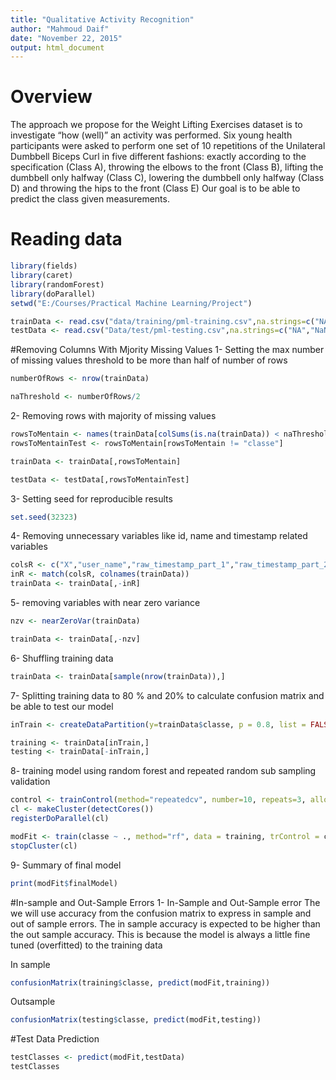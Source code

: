 ```yaml
---
title: "Qualitative Activity Recognition"
author: "Mahmoud Daif"
date: "November 22, 2015"
output: html_document
---
```


# Overview
The approach we propose for the Weight Lifting Exercises dataset is to investigate "how (well)" an activity was performed.
Six young health participants were asked to perform one set of 10 repetitions of the Unilateral Dumbbell Biceps Curl in five different fashions: exactly according to the specification (Class A), throwing the elbows to the front (Class B), lifting the dumbbell only halfway (Class C), lowering the dumbbell only halfway (Class D) and throwing the hips to the front (Class E)
Our goal is to be able to predict the class given measurements.

# Reading data
```r
library(fields)
library(caret)
library(randomForest)
library(doParallel)
setwd("E:/Courses/Practical Machine Learning/Project")
```

```r
trainData <- read.csv("data/training/pml-training.csv",na.strings=c("NA","NaN", " ",""))
testData <- read.csv("Data/test/pml-testing.csv",na.strings=c("NA","NaN", " ",""))

```

#Removing Columns With Mjority Missing Values
1- Setting the max number of missing values threshold to be more than half of number of rows
```r
numberOfRows <- nrow(trainData)

naThreshold <- numberOfRows/2
```

2- Removing rows with majority of missing values
```r
rowsToMentain <- names(trainData[colSums(is.na(trainData)) < naThreshold])
rowsToMentainTest <- rowsToMentain[rowsToMentain != "classe"]

trainData <- trainData[,rowsToMentain]

testData <- testData[,rowsToMentainTest]

```

3- Setting seed for reproducible results
```r
set.seed(32323)
```

4- Removing unnecessary variables like id, name and timestamp related variables

```r
colsR <- c("X","user_name","raw_timestamp_part_1","raw_timestamp_part_2", "cvtd_timestamp")
inR <- match(colsR, colnames(trainData))
trainData <- trainData[,-inR]

```

5- removing variables with near zero variance
```r
nzv <- nearZeroVar(trainData)

trainData <- trainData[,-nzv]
```

6- Shuffling training data
```r
trainData <- trainData[sample(nrow(trainData)),]

```

7- Splitting training data to 80 % and 20% to calculate confusion matrix and be able to test our model
```r
inTrain <- createDataPartition(y=trainData$classe, p = 0.8, list = FALSE)

training <- trainData[inTrain,]
testing <- trainData[-inTrain,]

```

8- training model using random forest and repeated random sub sampling validation

```r
control <- trainControl(method="repeatedcv", number=10, repeats=3, allowParallel = TRUE)
cl <- makeCluster(detectCores())
registerDoParallel(cl)

modFit <- train(classe ~ ., method="rf", data = training, trControl = control )
stopCluster(cl)
```

9- Summary of final model
```r
print(modFit$finalModel)

```

#In-sample and Out-Sample Errors
1- In-Sample and Out-Sample error
The we will use accuracy from the confusion matrix to express in sample and out of sample errors.
The in sample accuracy is expected to be higher than the out sample accuracy.
This is because the model is always a little fine tuned (overfitted) to the training data

In sample
```r
confusionMatrix(training$classe, predict(modFit,training))
```

Outsample
```r
confusionMatrix(testing$classe, predict(modFit,testing))
```

#Test Data Prediction

```r
testClasses <- predict(modFit,testData)
testClasses
```
